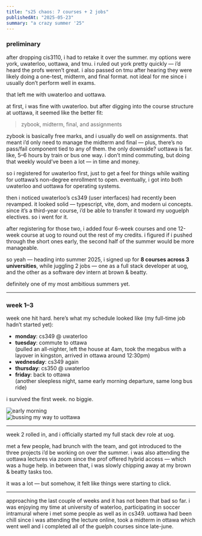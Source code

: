 ```yaml
---
title: "s25 chaos: 7 courses + 2 jobs"
publishedAt: "2025-05-23"
summary: "a crazy summer '25"
---
```


### preliminary

after dropping cis3110, i had to retake it over the summer. my options were york, uwaterloo, uottawa, and tmu. i ruled out york pretty quickly — i’d heard the profs weren’t great. i also passed on tmu after hearing they were likely doing a one-test, midterm, and final format. not ideal for me since i usually don’t perform well in exams.

that left me with uwaterloo and uottawa.

at first, i was fine with uwaterloo. but after digging into the course structure at uottawa, it seemed like the better fit:

> zybook, midterm, final, and assignments

zybook is basically free marks, and i usually do well on assignments. that meant i’d only need to manage the midterm and final — plus, there’s no pass/fail component tied to any of them. the only downside? uottawa is far. like, 5–6 hours by train or bus one way. i don’t mind commuting, but doing that weekly would’ve been a lot — in time and money.

so i registered for uwaterloo first, just to get a feel for things while waiting for uottawa’s non-degree enrollment to open. eventually, i got into both uwaterloo and uottawa for operating systems.

then i noticed uwaterloo’s cs349 (user interfaces) had recently been revamped. it looked solid — typescript, vite, dom, and modern ui concepts. since it’s a third-year course, i’d be able to transfer it toward my uoguelph electives. so i went for it.

after registering for those two, i added four 6-week courses and one 12-week course at uog to round out the rest of my credits. i figured if i pushed through the short ones early, the second half of the summer would be more manageable.

so yeah — heading into summer 2025, i signed up for **8 courses across 3 universities**, while juggling 2 jobs — one as a full stack developer at uog, and the other as a software dev intern at brown & beatty.

definitely one of my most ambitious summers yet.

---

### week 1–3

week one hit hard. here’s what my schedule looked like (my full-time job hadn’t started yet):

- **monday**: cs349 @ uwaterloo  
- **tuesday**: commute to ottawa  
  (pulled an all-nighter, left the house at 4am, took the megabus with a layover in kingston, arrived in ottawa around 12:30pm)  
- **wednesday**: cs349 again  
- **thursday**: cs350 @ uwaterloo  
- **friday**: back to ottawa  
  (another sleepless night, same early morning departure, same long bus ride)

i survived the first week. no biggie.

![early morning](/content/4ammotive.jpeg)  
![bussing my way to uottawa](/content/bus.jpeg)

---

week 2 rolled in, and i officially started my full stack dev role at uog.

met a few people, had brunch with the team, and got introduced to the three projects i’d be working on over the summer. i was also attending the uottawa lectures via zoom since the prof offered hybrid access — which was a huge help. in between that, i was slowly chipping away at my brown & beatty tasks too.

it was a lot — but somehow, it felt like things were starting to click.

---

approaching the last couple of weeks and it has not been that bad so far. i was enjoying my time at university of waterloo, participating in soccer intramural where i met some people as well as in cs349. uottawa had been chill since i was attending the lecture online, took a midterm in ottawa which went well and i completed all of the guelph courses since late-june. 